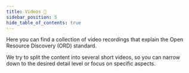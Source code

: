 ```yaml
---
title: Videos 🎦
sidebar_position: 5
hide_table_of_contents: true
---
```


Here you can find a collection of video recordings that explain the Open Resource Discovery (ORD) standard.

We try to split the content into several short videos, so you can narrow down to the desired detail level or focus on specific aspects.


<br />
<DocCardList />
